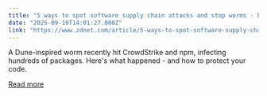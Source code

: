 ```yaml
---
title: "5 ways to spot software supply chain attacks and stop worms - before it's too late"
date: "2025-09-19T14:01:27.000Z"
link: "https://www.zdnet.com/article/5-ways-to-spot-software-supply-chain-attacks-and-stop-worms-before-its-too-late/"
---
```


A Dune-inspired worm recently hit CrowdStrike and npm, infecting hundreds of packages. Here's what happened - and how to protect your code.

[Read more](https://www.zdnet.com/article/5-ways-to-spot-software-supply-chain-attacks-and-stop-worms-before-its-too-late/)
